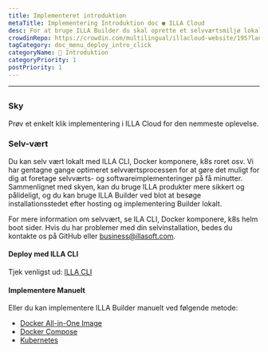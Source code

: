 ```yaml
---
title: Implementeret introduktion
metaTitle: Implementering Introduktion doc ● ILLA Cloud
desc: For at bruge ILLA Builder du skal oprette et selvværtsmiljø lokalt eller bruge ILLA Cloud til at springe over byggeprocessen og hurtigt bruge ILLA-produkter.
crowdinRepo: https://crowdin.com/multilingual/illacloud-website/195?languages=da&filter=basic&value=0
tagCategory: doc_menu_deploy_intro_click
categoryName: 👋 Introduktion
categoryPriority: 1
postPriority: 1
---
```


* * *

## <h2 hidden>Implementering introduktion</h2>

### Sky

Prøv et enkelt klik implementering i ILLA Cloud for den nemmeste oplevelse.

### Selv-vært

Du kan selv vært lokalt med ILLA CLI, Docker komponere, k8s roret osv. Vi har gentagne gange optimeret selvværtsprocessen for at gøre det muligt for dig at foretage selvværts- og softwareimplementeringer på få minutter. Sammenlignet med skyen, kan du bruge ILLA produkter mere sikkert og pålideligt, og du kan bruge ILLA Builder ved blot at besøge installationsstedet efter hosting og implementering Builder lokalt.

For mere information om selvvært, se ILA CLI, Docker komponere, k8s helm boot sider.
Hvis du har problemer med din selvinstallation, bedes du kontakte os på GitHub eller business@illasoft.com.

#### Deploy med ILLA CLI

Tjek venligst ud: [ILLA CLI](https://www.illacloud.com/docs/illa-cli)

#### Implementere Manuelt

Eller du kan implementere ILLA Builder manuelt ved følgende metode:

-   [Docker All-in-One Image](https://github.com/illacloud/deploy-illa-manually/blob/main/docker/README.md)
-   [Docker Compose](https://github.com/illacloud/deploy-illa-manually/blob/main/docker-compose/README.md)
-   [Kubernetes](https://github.com/illacloud/deploy-illa-manually/blob/main/kubernetes/README.md)

